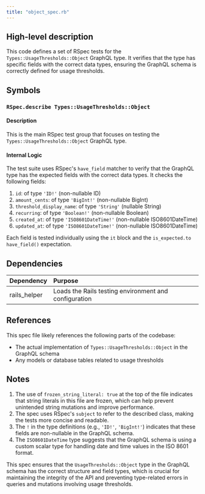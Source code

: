 ```yaml
---
title: "object_spec.rb"
---
```


## High-level description
This code defines a set of RSpec tests for the `Types::UsageThresholds::Object` GraphQL type. It verifies that the type has specific fields with the correct data types, ensuring the GraphQL schema is correctly defined for usage thresholds.

## Symbols

### `RSpec.describe Types::UsageThresholds::Object`
#### Description
This is the main RSpec test group that focuses on testing the `Types::UsageThresholds::Object` GraphQL type.

#### Internal Logic
The test suite uses RSpec's `have_field` matcher to verify that the GraphQL type has the expected fields with the correct data types. It checks the following fields:

1. `id`: of type `'ID!'` (non-nullable ID)
2. `amount_cents`: of type `'BigInt!'` (non-nullable BigInt)
3. `threshold_display_name`: of type `'String'` (nullable String)
4. `recurring`: of type `'Boolean!'` (non-nullable Boolean)
5. `created_at`: of type `'ISO8601DateTime!'` (non-nullable ISO8601DateTime)
6. `updated_at`: of type `'ISO8601DateTime!'` (non-nullable ISO8601DateTime)

Each field is tested individually using the `it` block and the `is_expected.to have_field()` expectation.

## Dependencies
| Dependency | Purpose |
|:-----------|:--------|
| rails_helper | Loads the Rails testing environment and configuration |

## References
This spec file likely references the following parts of the codebase:
- The actual implementation of `Types::UsageThresholds::Object` in the GraphQL schema
- Any models or database tables related to usage thresholds

## Notes
1. The use of `frozen_string_literal: true` at the top of the file indicates that string literals in this file are frozen, which can help prevent unintended string mutations and improve performance.
2. The spec uses RSpec's `subject` to refer to the described class, making the tests more concise and readable.
3. The `!` in the type definitions (e.g., `'ID!'`, `'BigInt!'`) indicates that these fields are non-nullable in the GraphQL schema.
4. The `ISO8601DateTime` type suggests that the GraphQL schema is using a custom scalar type for handling date and time values in the ISO 8601 format.

This spec ensures that the `UsageThresholds::Object` type in the GraphQL schema has the correct structure and field types, which is crucial for maintaining the integrity of the API and preventing type-related errors in queries and mutations involving usage thresholds.